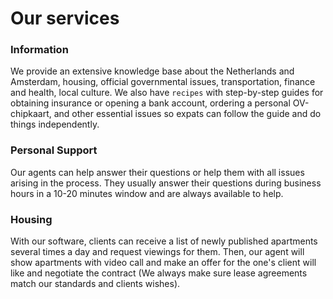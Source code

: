 # Our services


### Information
We provide an extensive knowledge base about the Netherlands and Amsterdam, housing, official governmental issues, transportation, finance and health, local culture. We also have `recipes` with step-by-step guides for obtaining insurance or opening a bank account, ordering a personal OV-chipkaart, and other essential issues so expats can follow the guide and do things independently.

### Personal Support
Our agents can help answer their questions or help them with all issues arising in the process. They usually answer their questions during business hours in a 10-20 minutes window and are always available to help.

### Housing
With our software, clients can receive a list of newly published apartments several times a day and request viewings for them. Then, our agent will show apartments with video call and make an offer for the one's client will like and negotiate the contract (We always make sure lease agreements match our standards and clients wishes).

